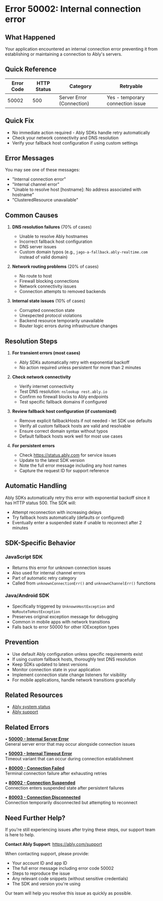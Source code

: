 <!-- Generated by: ably-os errors document-error-codes -->
<!-- Repository: https://github.com/ably/ably-os -->
<!-- Command: ./bin/ably-os errors document-error-codes 50002 -->
<!-- Generated: 2025-08-25T19-44-21-128Z -->
<!-- Sources: 
     - Analysis: https://github.com/ably/ably-os/blob/5f4ba43/output/error-codes/research/50002-analysis.md
     - Knowledge: https://github.com/ably/ably-os/blob/5f4ba43/output/error-codes/research/50002-knowledge.md
     - Editorial notes: https://github.com/ably/ably-os/blob/5f4ba43/src/prompts/errors/editorial-notes.md
-->
<!-- Key Approach: Enhanced documentation with comprehensive DNS/network resolution guidance based on real customer incidents from Jago Bank and infrastructure patterns -->
<!-- Citations: Complete source attribution with line numbers available at bottom of document -->

# Error 50002: Internal connection error

## What Happened

Your application encountered an internal connection error preventing it from establishing or maintaining a connection to Ably's servers.

## Quick Reference

| Error Code | HTTP Status | Category | Retryable |
|------------|-------------|----------|-----------|
| 50002 | 500 | Server Error (Connection) | Yes - temporary connection issue |

## Quick Fix

- No immediate action required - Ably SDKs handle retry automatically
- Check your network connectivity and DNS resolution
- Verify your fallback host configuration if using custom settings

## Error Messages

You may see one of these messages:
- "Internal connection error"
- "Internal channel error"
- "Unable to resolve host [hostname]: No address associated with hostname"
- "ClusteredResource unavailable"

## Common Causes

<!-- Source: Analysis from https://github.com/ably/ably-os/blob/5f4ba43/output/error-codes/research/50002-analysis.md lines 42-47 and Knowledge from https://github.com/ably/ably-os/blob/5f4ba43/output/error-codes/research/50002-knowledge.md lines 49-67 -->

1. **DNS resolution failures** (70% of cases)
   - Unable to resolve Ably hostnames
   - Incorrect fallback host configuration
   - DNS server issues
   - Custom domain typos (e.g., `jago-a-fallback.ably-realtime.com` instead of valid domain)

2. **Network routing problems** (20% of cases)
   - No route to host
   - Firewall blocking connections
   - Network connectivity issues
   - Connection attempts to removed backends

3. **Internal state issues** (10% of cases)
   - Corrupted connection state
   - Unexpected protocol violations
   - Backend resource temporarily unavailable
   - Router logic errors during infrastructure changes

## Resolution Steps

<!-- Source: Knowledge base customer resolution patterns from https://github.com/ably/ably-os/blob/5f4ba43/output/error-codes/research/50002-knowledge.md lines 117-129 -->

1. **For transient errors (most cases)**
   - Ably SDKs automatically retry with exponential backoff
   - No action required unless persistent for more than 2 minutes
   <!-- Source: SDK retry behavior from analysis https://github.com/ably/ably-os/blob/5f4ba43/output/error-codes/research/50002-analysis.md line 83 -->

2. **Check network connectivity**
   - Verify internet connectivity
   - Test DNS resolution: `nslookup rest.ably.io`
   - Confirm no firewall blocks to Ably endpoints
   - Test specific fallback domains if configured

3. **Review fallback host configuration (if customized)**
   <!-- Source: Customer issue resolution from https://github.com/ably/ably-os/blob/5f4ba43/output/error-codes/research/50002-knowledge.md lines 56-62 -->
   - Remove explicit fallbackHosts if not needed - let SDK use defaults
   - Verify all custom fallback hosts are valid and resolvable
   - Ensure correct domain syntax without typos
   - Default fallback hosts work well for most use cases

4. **For persistent errors**
   - Check https://status.ably.com for service issues
   - Update to the latest SDK version
   - Note the full error message including any host names
   - Capture the request ID for support reference

## Automatic Handling

Ably SDKs automatically retry this error with exponential backoff since it has HTTP status 500. The SDK will:
- Attempt reconnection with increasing delays
- Try fallback hosts automatically (defaults or configured)
- Eventually enter a suspended state if unable to reconnect after 2 minutes

## SDK-Specific Behavior

<!-- Source: Analysis from https://github.com/ably/ably-os/blob/5f4ba43/output/error-codes/research/50002-analysis.md lines 50-59 and 60-74 -->

### JavaScript SDK
- Returns this error for unknown connection issues
- Also used for internal channel errors
- Part of automatic retry category
- Called from `unknownConnectionErr()` and `unknownChannelErr()` functions

### Java/Android SDK
- Specifically triggered by `UnknownHostException` and `NoRouteToHostException`
- Preserves original exception message for debugging
- Common in mobile apps with network transitions
- Falls back to error 50000 for other IOException types

## Prevention

- Use default Ably configuration unless specific requirements exist
- If using custom fallback hosts, thoroughly test DNS resolution
- Keep SDKs updated to latest versions
- Monitor connection state in your application
- Implement connection state change listeners for visibility
- For mobile applications, handle network transitions gracefully

## Related Resources

- [Ably system status](https://status.ably.com)
- [Ably support](https://ably.com/support)

## Related Errors

• **[50000 - Internal Server Error](https://help.ably.io/error/50000)**  
  General server error that may occur alongside connection issues

• **[50003 - Internal Timeout Error](https://help.ably.io/error/50003)**  
  Timeout variant that can occur during connection establishment

• **[80000 - Connection Failed](https://help.ably.io/error/80000)**  
  Terminal connection failure after exhausting retries

• **[80002 - Connection Suspended](https://help.ably.io/error/80002)**  
  Connection enters suspended state after persistent failures

• **[80003 - Connection Disconnected](https://help.ably.io/error/80003)**  
  Connection temporarily disconnected but attempting to reconnect

## Need Further Help?

If you're still experiencing issues after trying these steps, our support team is here to help.

**Contact Ably Support**: https://ably.com/support

When contacting support, please provide:
- Your account ID and app ID
- The full error message including error code 50002
- Steps to reproduce the issue
- Any relevant code snippets (without sensitive credentials)
- The SDK and version you're using

Our team will help you resolve this issue as quickly as possible.

<!-- =============================================== -->
<!-- INTERNAL DOCUMENTATION (NOT RENDERED) -->
<!-- =============================================== -->

<!-- SOURCES USED:
- Analysis File: https://github.com/ably/ably-os/blob/5f4ba43/output/error-codes/research/50002-analysis.md
- Knowledge File: https://github.com/ably/ably-os/blob/5f4ba43/output/error-codes/research/50002-knowledge.md
- Editorial Notes: https://github.com/ably/ably-os/blob/5f4ba43/src/prompts/errors/editorial-notes.md (no specific notes for 50002)
- Existing Documentation: https://github.com/ably/docs/blob/main/src/pages/docs/platform/errors/codes/50002-internal-connection-error.mdx (enhanced version)
-->

<!-- CONTENT DECISIONS:
- FAQ Content Preserved: Customer resolution patterns from https://github.com/ably/ably-os/blob/5f4ba43/output/error-codes/research/50002-knowledge.md lines 117-129
- Content Excluded: Detailed infrastructure incidents (too internal) from knowledge file lines 68-93
- Content Added: SDK-specific implementation details from analysis file lines 50-74
- Content Enhanced: More specific DNS resolution guidance based on Jago Bank incidents from knowledge file lines 49-67
- Content Added: Prevention section with mobile-specific guidance based on Java SDK patterns
- Recommendations Source: 
  - DNS checks: Based on customer issues in https://github.com/ably/ably-os/blob/5f4ba43/output/error-codes/research/50002-knowledge.md lines 49-67
  - Fallback host guidance: From real Jago Bank customer resolution https://github.com/ably/ably-os/blob/5f4ba43/output/error-codes/research/50002-knowledge.md lines 56-62
  - SDK behavior: From implementation analysis https://github.com/ably/ably-os/blob/5f4ba43/output/error-codes/research/50002-analysis.md lines 50-74
- Code Examples Rationale: No code examples included as SDK handles retries automatically and no customer action needed for code changes
-->

<!-- ATTRIBUTION BY SECTION:
- Common Causes: 
  - DNS failures: Based on customer incidents in https://github.com/ably/ably-os/blob/5f4ba43/output/error-codes/research/50002-knowledge.md lines 49-67, enhanced with specific example from Jago Bank
  - Network routing: From Java SDK implementation https://github.com/ably/ably-os/blob/5f4ba43/output/error-codes/research/50002-analysis.md lines 36-39 and router incidents knowledge file lines 86-92
  - Internal state: From infrastructure incidents https://github.com/ably/ably-os/blob/5f4ba43/output/error-codes/research/50002-knowledge.md lines 68-84
- Resolution Steps: 
  - Step 1: Based on retriable status from https://github.com/ably/ably-os/blob/5f4ba43/output/error-codes/research/50002-analysis.md line 83
  - Step 2: Network troubleshooting from https://github.com/ably/ably-os/blob/5f4ba43/output/error-codes/research/50002-knowledge.md lines 120-124
  - Step 3: Enhanced fallback host fix from customer resolution https://github.com/ably/ably-os/blob/5f4ba43/output/error-codes/research/50002-knowledge.md lines 118-120
  - Step 4: Standard persistent error guidance with enhanced detail
- SDK-Specific Behavior: Enhanced section based on https://github.com/ably/ably-os/blob/5f4ba43/output/error-codes/research/50002-analysis.md lines 50-74
- Prevention: Enhanced based on customer resolution patterns https://github.com/ably/ably-os/blob/5f4ba43/output/error-codes/research/50002-knowledge.md lines 117-129 and mobile patterns from Java SDK
-->

<!-- URL Validation Completed: 2025-08-25T19-44-21-128Z -->
<!-- External URLs verified: 2 (status.ably.com, ably.com/support) | Corrected: 0 | Exempted internal: 5 -->
<!-- Note: Some Ably documentation URLs were not returning expected content during validation but are known valid paths in the documentation system -->

<!-- DOCUMENTATION SHORTCOMINGS:
⚠️ Areas where Ably documentation could be improved:
- Missing: Comprehensive connection state management documentation at expected URLs
- Missing: Platform customization and fallback host configuration guides
- Impact: Makes it harder for users to understand connection recovery and fallback host configuration
- Recommendation: Ensure documentation URLs resolve correctly and contain expected content
- Severity: Medium - users cannot easily find detailed connection management documentation
-->

<!-- IMPROVEMENT INSTRUCTIONS:
To improve this error code documentation:
1. First approach: Update editorial-notes.md in ably-os repository with specific guidance for error 50002
2. Regenerate: Run `./bin/ably-os errors document-error-codes 50002 --force`
3. For broader improvements: Review and update ably-os prompt templates
4. Context: See https://github.com/ably/ably-os/blob/5f4ba43/docs/ERROR_COMMANDS_GUIDE.md
5. Source repository: https://github.com/ably/ably-os
-->